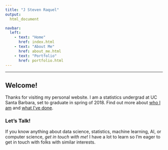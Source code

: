 ```yaml
---
title: "J Steven Raquel"
output:
  html_document

navbar:  
  left:
    - text: "Home"
      href: index.html
    - text: "About Me"
      href: about_me.html
    - text: "Portfolio"
      href: portfolio.html
---
```


----

## Welcome!

Thanks for visiting my personal website. I am a statistics undergrad at UC Santa Barbara, set to graduate in spring of 2018. Find out more about [who I am](https://jstevenr.github.io/about_me.html) and [what I've done](https://jstevenr.github.io/portfolio.html). 

### Let's Talk!

If you know anything about data science, statistics, machine learning, AI, or computer science, *get in touch with me*! I have a lot to learn so I'm eager to get in touch with folks with similar interests.


